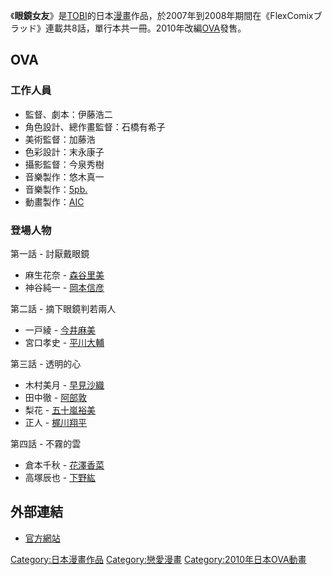 {{Notability Unreferenced|time=2021-04-29T09:44:47+00:00}}
{{Unreferenced|time=2021-04-29T09:44:47+00:00}}
{{Infobox animanga/Headerofja
|title= 眼鏡女友
|image= 
|size= 
|caption= 
|japanese= 眼鏡なカノジョ
|english= 
|kana= めがねなカノジョ
|romaji= Megane na Kanojo
|genre= 
}}
{{Infobox animanga/name
|formal={{flagicon|ROC}} 眼鏡萌美眉（[[東立出版社|東立出版社]]）
|common= 眼鏡女友
}}
{{Infobox animanga/Manga
|標題= 
|作者= [[TOBI|TOBI]]
|作畫= 
|出版社= {{flagicon|Japan}} [[Flex_Comix|Flex Comix]]<br/>{{flagicon|ROC}} [[東立出版社|東立出版社]]
|其他出版社= 
|連載雜誌= 
|label= Flex Comix
|網路= FlexComixブラッド
|發售日= 2008年3月12日
|開始= 2007年6月22日
|結束= 2008年1月29日
|冊數= 1
|話數= 10
|其他= 
}}
{{Infobox animanga/OVA
|ONA= 
|標題=
|原案=
|原作= 
|導演= 伊藤浩二
|系列構成= 
|腳本= 伊藤浩二
|人物原案= 
|人物設定= 石橋有希子
|機械設定= 
|音樂= 悠木真一
|動畫製作= [[動畫國際公司|AIC]]
|製作= 眼鏡なカノジョ製作委員会
|發售日= 2010年11月25日
|話數= 4
|其他= 
}}
{{Infobox animanga/Footerofja}}
《'''眼鏡女友'''》是[[TOBI|TOBI]]的日本[[漫畫|漫畫]]作品，於2007年到2008年期間在《FlexComixブラッド》連載共8話，單行本共一冊。2010年改編[[OVA|OVA]]發售。


== OVA ==
=== 工作人員 ===
*監督、劇本：伊藤浩二
*角色設計、總作畫監督：石橋有希子
*美術監督：加藤浩
*色彩設計：末永康子
*攝影監督：今泉秀樹
*音樂製作：悠木真一
*音樂製作：[[5pb.|5pb.]]
*動畫製作：[[動畫國際公司|AIC]]

=== 登場人物 ===
; 第一話 - 討厭戴眼鏡
* 麻生花奈 - [[森谷里美|森谷里美]]
* 神谷純一 - [[岡本信彦|岡本信彦]]
; 第二話 - 摘下眼鏡判若兩人
* 一戸綾 - [[今井麻美|今井麻美]]
* 宮口孝史 - [[平川大輔|平川大輔]]
; 第三話 - 透明的心
* 木村美月 - [[早見沙織|早見沙織]]
* 田中徹 - [[阿部敦|阿部敦]]
* 梨花 - [[五十嵐裕美|五十嵐裕美]]
* 正人 - [[梶川翔平|梶川翔平]]
; 第四話 - 不霧的雲
* 倉本千秋 - [[花澤香菜|花澤香菜]]
* 高塚辰也 - [[下野紘|下野紘]]

== 外部連結 ==
*[https://web.archive.org/web/20100915134537/http://meganenakanojo.com/ 官方網站]{{ja}}

{{DEFAULTSORT:Megane na Kanojo}}
[[Category:日本漫畫作品|Category:日本漫畫作品]]
[[Category:戀愛漫畫|Category:戀愛漫畫]]
[[Category:2010年日本OVA動畫|Category:2010年日本OVA動畫]]